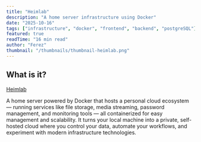 ```yaml
---
title: "Heimlab"
description: "A home server infrastructure using Docker"
date: "2025-10-16"
tags: ["infrastructure", "docker", "frontend", "backend", "postgreSQL"]
featured: true
readTime: "16 min read"
author: "Ferez"
thumbnail: "/thumbnails/thumbnail-heimlab.png"
---
```


## What is it?

[Heimlab](https://heimlab.ferez.cloud)

A home server powered by Docker that hosts a personal cloud ecosystem — running services like file storage, media streaming, password management, and monitoring tools — all containerized for easy management and scalability. It turns your local machine into a private, self-hosted cloud where you control your data, automate your workflows, and experiment with modern infrastructure technologies.
